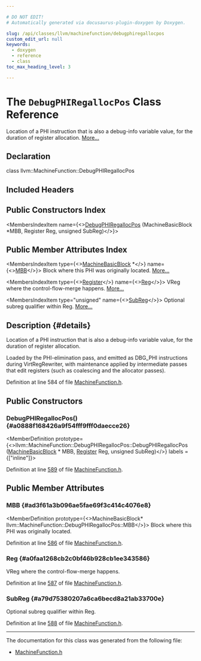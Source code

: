 ```yaml
---

# DO NOT EDIT!
# Automatically generated via docusaurus-plugin-doxygen by Doxygen.

slug: /api/classes/llvm/machinefunction/debugphiregallocpos
custom_edit_url: null
keywords:
  - doxygen
  - reference
  - class
toc_max_heading_level: 3

---
```





# The `DebugPHIRegallocPos` Class Reference

<DoxygenPage pluginConfig={pluginConfig}>

Location of a PHI instruction that is also a debug-info variable value, for the duration of register allocation. <a href="#details">More...</a>

## Declaration

<CodeBlock>class llvm::MachineFunction::DebugPHIRegallocPos</CodeBlock>

## Included Headers

<IncludesList>
<IncludesListItem
  filePath="llvm/CodeGen/MachineFunction.h"
  permalink="/docs/api/files/include/include/llvm/include/llvm/codegen/machinefunction-h"
  isLocal="true" />
</IncludesList>

## Public Constructors Index

<MembersIndex>

<MembersIndexItem
  name={<><a href="#a0888f168426a9f54fff9fff0daecce26">DebugPHIRegallocPos</a> (MachineBasicBlock &#42;MBB, Register Reg, unsigned SubReg)</>}>
</MembersIndexItem>

</MembersIndex>

## Public Member Attributes Index

<MembersIndex>

<MembersIndexItem
  type={<><a href="/docs/api/classes/llvm/machinebasicblock">MachineBasicBlock</a> &#42;</>}
  name={<><a href="#ad3f61a3b096ae5fae69f3c414c4076e8">MBB</a></>}>
Block where this PHI was originally located. <a href="#ad3f61a3b096ae5fae69f3c414c4076e8">More...</a>
</MembersIndexItem>

<MembersIndexItem
  type={<><a href="/docs/api/classes/llvm/register">Register</a></>}
  name={<><a href="#a0faa1268cb2c0bf46b928cb1ee343586">Reg</a></>}>
VReg where the control-flow-merge happens. <a href="#a0faa1268cb2c0bf46b928cb1ee343586">More...</a>
</MembersIndexItem>

<MembersIndexItem
  type="unsigned"
  name={<><a href="#a79d75380207a6ca6becd8a21ab33700e">SubReg</a></>}>
Optional subreg qualifier within Reg. <a href="#a79d75380207a6ca6becd8a21ab33700e">More...</a>
</MembersIndexItem>

</MembersIndex>

## Description {#details}

Location of a PHI instruction that is also a debug-info variable value, for the duration of register allocation.

Loaded by the PHI-elimination pass, and emitted as DBG&#95;PHI instructions during VirtRegRewriter, with maintenance applied by intermediate passes that edit registers (such as coalescing and the allocator passes).

Definition at line 584 of file <a href="/docs/api/files/include/include/llvm/include/llvm/codegen/machinefunction-h">MachineFunction.h</a>.

<SectionDefinition>

## Public Constructors

### DebugPHIRegallocPos() {#a0888f168426a9f54fff9fff0daecce26}

<MemberDefinition
  prototype={<>llvm::MachineFunction::DebugPHIRegallocPos::DebugPHIRegallocPos (<a href="/docs/api/classes/llvm/machinebasicblock">MachineBasicBlock</a> &#42; MBB, <a href="/docs/api/classes/llvm/register">Register</a> Reg, unsigned SubReg)</>}
  labels = {["inline"]}>

Definition at line <a href="/docs/api/files/include/include/llvm/include/llvm/codegen/machinefunction-h/#l00589">589</a> of file <a href="/docs/api/files/include/include/llvm/include/llvm/codegen/machinefunction-h">MachineFunction.h</a>.
</MemberDefinition>

</SectionDefinition>

<SectionDefinition>

## Public Member Attributes

### MBB {#ad3f61a3b096ae5fae69f3c414c4076e8}

<MemberDefinition
  prototype={<>MachineBasicBlock&#42; llvm::MachineFunction::DebugPHIRegallocPos::MBB</>}>
Block where this PHI was originally located.

Definition at line <a href="/docs/api/files/include/include/llvm/include/llvm/codegen/machinefunction-h/#l00586">586</a> of file <a href="/docs/api/files/include/include/llvm/include/llvm/codegen/machinefunction-h">MachineFunction.h</a>.
</MemberDefinition>

### Reg {#a0faa1268cb2c0bf46b928cb1ee343586}

<MemberDefinition
  prototype="Register llvm::MachineFunction::DebugPHIRegallocPos::Reg">
VReg where the control-flow-merge happens.

Definition at line <a href="/docs/api/files/include/include/llvm/include/llvm/codegen/machinefunction-h/#l00587">587</a> of file <a href="/docs/api/files/include/include/llvm/include/llvm/codegen/machinefunction-h">MachineFunction.h</a>.
</MemberDefinition>

### SubReg {#a79d75380207a6ca6becd8a21ab33700e}

<MemberDefinition
  prototype="unsigned llvm::MachineFunction::DebugPHIRegallocPos::SubReg">
Optional subreg qualifier within Reg.

Definition at line <a href="/docs/api/files/include/include/llvm/include/llvm/codegen/machinefunction-h/#l00588">588</a> of file <a href="/docs/api/files/include/include/llvm/include/llvm/codegen/machinefunction-h">MachineFunction.h</a>.
</MemberDefinition>

</SectionDefinition>

<hr/>

The documentation for this class was generated from the following file:

<ul>
<li><a href="/docs/api/files/include/include/llvm/include/llvm/codegen/machinefunction-h">MachineFunction.h</a></li>
</ul>

</DoxygenPage>
